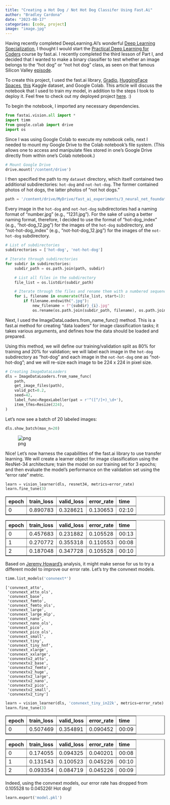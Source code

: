 ```yaml
---
title: "Creating a Hot Dog / Not Hot Dog Classifer Using Fast.Ai"
author: "Bradley Cardona"
date: "2023-08-17"
categories: [code, project]
image: "image.jpg"
---
```


Having recently completed DeepLearning.AI's wonderful [Deep Learning Specialization](https://www.deeplearning.ai/courses/deep-learning-specialization/), I thought I would start the [Practical Deep Learning for Coders](https://course.fast.ai/) course by fast.ai. I recently completed the third lesson of Part I, and decided that I wanted to make a binary classifier to test whether an image belongs to the "hot dog" or "not hot dog" class, as seen on that famous Silicon Valley [episode](https://www.youtube.com/watch?v=ACmydtFDTGs&ab_channel=HBO). 

To create this project, I used the fast.ai library, [Gradio](https://www.gradio.app/), [HuggingFace Spaces](https://huggingface.co/spaces), [this](https://www.kaggle.com/datasets/dansbecker/hot-dog-not-hot-dog) Kaggle dataset, and Google Colab. This article will discuss the notebook that I used to train my model, in addition to the steps I took to deploy it. Feel free to check out my deployed project [here](https://huggingface.co/spaces/Brad11ey/hot_dog_not_hot_dog_classifier). :)

To begin the notebook, I imported any necessary dependencies.

```python
from fastai.vision.all import *
import timm
from google.colab import drive
import os
```

Since I was using Google Colab to execute my notebook cells, next I needed to mount my Google Drive to the Colab notebook's file system. (This allows one to access and manipulate files stored in one's Google Drive directly from within one's Colab notebook.)

```python
# Mount Google Drive
drive.mount('/content/drive')
```

I then specified the path to my `dataset` directory, which itself contained two additional subdirectories: `hot-dog` and `not-hot-dog`. The former contained photos of hot dogs, the latter photos of "not hot dogs."

```python
path = '/content/drive/MyDrive/fast_ai_experiments/3_neural_net_foundations/hot_dog_not_hotdog/dataset/'
```

Every image in the `hot-dog` and `not-hot-dog` subdirectories had a naming format of "number.jpg" (e.g., "1231.jpg"). For the sake of using a better naming format, therefore, I decided to use the format of "hot-dog_index" (e.g., "hot-dog_12.jpg") for the images of the `hot-dog` subdirectory, and "not-hot-dog_index" (e.g., "not-hot-dog_12.jpg") for the images of the `not-hot-dog` subdirectory.

```python
# List of subdirectories
subdirectories = ['hot-dog', 'not-hot-dog']

# Iterate through subdirectories
for subdir in subdirectories:
    subdir_path = os.path.join(path, subdir)

    # List all files in the subdirectory
    file_list = os.listdir(subdir_path)

    # Iterate through the files and rename them with a numbered sequence
    for i, filename in enumerate(file_list, start=1):
        if filename.endswith(".jpg"):
            new_filename = f"{subdir}_{i}.jpg"
            os.rename(os.path.join(subdir_path, filename), os.path.join(subdir_path, new_filename))
```

Next, I used the ImageDataLoaders.from_name_func() method. This is a fast.ai method for creating "data loaders" for image classification tasks; it takes various arguments, and defines how the data should be loaded and prepared. 

Using this method, we will define our training/validation split as 80% for training and 20% for validation; we will label each image in the `hot-dog` subdirectory as "hot-dog" and each image in the `not-hot-dog` one as "not-hot-dog"; and we will re-size each image to be 224 x 224 in pixel size. 

```python
# Creating ImageDataLoaders
dls = ImageDataLoaders.from_name_func(
    path,
    get_image_files(path),
    valid_pct=0.2,
    seed=42,
    label_func=RegexLabeller(pat = r'^([^/]+)_\d+'),
    item_tfms=Resize(224),
)
```

Let's now see a batch of 20 labeled images: 

```python
dls.show_batch(max_n=20)
```  
![png](train_files/train_5_0.png)
    

Nice! Let's now harness the capabilities of the fast.ai library to use transfer learning. We will create a learner object for image classification using the ResNet-34 architecture; train the model on our training set for 3 epochs; and then evaluate the model's performance on the validation set using the "error rate" metric. 

```python
learn = vision_learner(dls, resnet34, metrics=error_rate)
learn.fine_tune(3)
```

<style>
    /* Turns off some styling */
    progress {
        /* gets rid of default border in Firefox and Opera. */
        border: none;
        /* Needs to be in here for Safari polyfill so background images work as expected. */
        background-size: auto;
    }
    progress:not([value]), progress:not([value])::-webkit-progress-bar {
        background: repeating-linear-gradient(45deg, #7e7e7e, #7e7e7e 10px, #5c5c5c 10px, #5c5c5c 20px);
    }
    .progress-bar-interrupted, .progress-bar-interrupted::-webkit-progress-bar {
        background: #F44336;
    }
</style>




<table border="1" class="dataframe">
  <thead>
    <tr style="text-align: left;">
      <th>epoch</th>
      <th>train_loss</th>
      <th>valid_loss</th>
      <th>error_rate</th>
      <th>time</th>
    </tr>
  </thead>
  <tbody>
    <tr>
      <td>0</td>
      <td>0.890783</td>
      <td>0.328621</td>
      <td>0.130653</td>
      <td>02:10</td>
    </tr>
  </tbody>
</table>




<style>
    /* Turns off some styling */
    progress {
        /* gets rid of default border in Firefox and Opera. */
        border: none;
        /* Needs to be in here for Safari polyfill so background images work as expected. */
        background-size: auto;
    }
    progress:not([value]), progress:not([value])::-webkit-progress-bar {
        background: repeating-linear-gradient(45deg, #7e7e7e, #7e7e7e 10px, #5c5c5c 10px, #5c5c5c 20px);
    }
    .progress-bar-interrupted, .progress-bar-interrupted::-webkit-progress-bar {
        background: #F44336;
    }
</style>




<table border="1" class="dataframe">
  <thead>
    <tr style="text-align: left;">
      <th>epoch</th>
      <th>train_loss</th>
      <th>valid_loss</th>
      <th>error_rate</th>
      <th>time</th>
    </tr>
  </thead>
  <tbody>
    <tr>
      <td>0</td>
      <td>0.457683</td>
      <td>0.231882</td>
      <td>0.105528</td>
      <td>00:13</td>
    </tr>
    <tr>
      <td>1</td>
      <td>0.270772</td>
      <td>0.355318</td>
      <td>0.110553</td>
      <td>00:08</td>
    </tr>
    <tr>
      <td>2</td>
      <td>0.187048</td>
      <td>0.347728</td>
      <td>0.105528</td>
      <td>00:10</td>
    </tr>
  </tbody>
</table>


Based on [Jeremy Howard's](https://www.kaggle.com/code/jhoward/which-image-models-are-best/) analysis, it might make sense for us to try a different model to improve our error rate. Let's try the convnext models.


```python
timm.list_models('convnext*')
```




    ['convnext_atto',
     'convnext_atto_ols',
     'convnext_base',
     'convnext_femto',
     'convnext_femto_ols',
     'convnext_large',
     'convnext_large_mlp',
     'convnext_nano',
     'convnext_nano_ols',
     'convnext_pico',
     'convnext_pico_ols',
     'convnext_small',
     'convnext_tiny',
     'convnext_tiny_hnf',
     'convnext_xlarge',
     'convnext_xxlarge',
     'convnextv2_atto',
     'convnextv2_base',
     'convnextv2_femto',
     'convnextv2_huge',
     'convnextv2_large',
     'convnextv2_nano',
     'convnextv2_pico',
     'convnextv2_small',
     'convnextv2_tiny']




```python
learn = vision_learner(dls, 'convnext_tiny_in22k', metrics=error_rate).to_fp16()
learn.fine_tune(3)
```


<style>
    /* Turns off some styling */
    progress {
        /* gets rid of default border in Firefox and Opera. */
        border: none;
        /* Needs to be in here for Safari polyfill so background images work as expected. */
        background-size: auto;
    }
    progress:not([value]), progress:not([value])::-webkit-progress-bar {
        background: repeating-linear-gradient(45deg, #7e7e7e, #7e7e7e 10px, #5c5c5c 10px, #5c5c5c 20px);
    }
    .progress-bar-interrupted, .progress-bar-interrupted::-webkit-progress-bar {
        background: #F44336;
    }
</style>




<table border="1" class="dataframe">
  <thead>
    <tr style="text-align: left;">
      <th>epoch</th>
      <th>train_loss</th>
      <th>valid_loss</th>
      <th>error_rate</th>
      <th>time</th>
    </tr>
  </thead>
  <tbody>
    <tr>
      <td>0</td>
      <td>0.507469</td>
      <td>0.354891</td>
      <td>0.090452</td>
      <td>00:09</td>
    </tr>
  </tbody>
</table>




<style>
    /* Turns off some styling */
    progress {
        /* gets rid of default border in Firefox and Opera. */
        border: none;
        /* Needs to be in here for Safari polyfill so background images work as expected. */
        background-size: auto;
    }
    progress:not([value]), progress:not([value])::-webkit-progress-bar {
        background: repeating-linear-gradient(45deg, #7e7e7e, #7e7e7e 10px, #5c5c5c 10px, #5c5c5c 20px);
    }
    .progress-bar-interrupted, .progress-bar-interrupted::-webkit-progress-bar {
        background: #F44336;
    }
</style>




<table border="1" class="dataframe">
  <thead>
    <tr style="text-align: left;">
      <th>epoch</th>
      <th>train_loss</th>
      <th>valid_loss</th>
      <th>error_rate</th>
      <th>time</th>
    </tr>
  </thead>
  <tbody>
    <tr>
      <td>0</td>
      <td>0.174055</td>
      <td>0.094325</td>
      <td>0.040201</td>
      <td>00:08</td>
    </tr>
    <tr>
      <td>1</td>
      <td>0.131543</td>
      <td>0.100523</td>
      <td>0.045226</td>
      <td>00:10</td>
    </tr>
    <tr>
      <td>2</td>
      <td>0.093354</td>
      <td>0.084719</td>
      <td>0.045226</td>
      <td>00:09</td>
    </tr>
  </tbody>
</table>


Indeed, using the convnext models, our error rate has dropped from 0.105528 to 0.045226! Hot dog!


```python
learn.export('model.pkl')
```


```python

```
